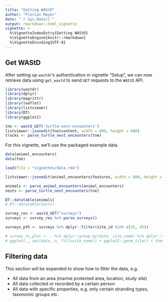 ```yaml
---
title: "Getting WAStD"
author: "Florian Mayer"
date: "`r Sys.Date()`"
output: rmarkdown::html_vignette
vignette: >
  %\VignetteIndexEntry{Getting WAStD}
  %\VignetteEngine{knitr::rmarkdown}
  %\VignetteEncoding{UTF-8}
---
```


## Get WAStD

After setting up `wastdr`'s authentication in vignette "Setup", 
we can now retrieve data using `get_wastd` to send `GET` requests to the `WAStD` 
API.


```r
library(wastdr)
library(dplyr)
library(magrittr)
library(leaflet)
library(listviewer)
library(DT)
library(ggplot2)
```

```r
tne <- wastd_GET('turtle-nest-encounters')
listviewer::jsonedit(tne$content, width = 800, height = 600)
tracks <- parse_turtle_nest_encounters(tne)
```

For this vignette, we'll use the packaged example data.

```r
data(animal_encounters)
data(tne)
```

```r
load(file = "vignettes/data.rda")
```

```r
listviewer::jsonedit(animal_encounters$features, width = 800, height = 600)

animals <- parse_animal_encounters(animal_encounters)
nests <- parse_turtle_nest_encounters(tne)

DT::datatable(animals)
# DT::datatable(nests)

```

```r
survey_res <- wastd_GET("surveys")
surveys <- survey_res %>% parse_surveys()

surveys_pth <- surveys %>% dplyr::filter(site_id %in% c(35, 45)) 

# survey_ts_plot <- . %>% dplyr::group_by(date, site_name) %>% dplyr::tally %>%
# ggplot(., aes(date, n, fill=site_name)) + ggplot2::geom_tile() + theme_minimal() + labs(title="Surveys", fill="Site", y="Number of surveys", x="Date")
```


## Filtering data
This section will be expanded to show how to filter the data, e.g.

* All data from an area (marine protected area, location, study site)
* All data collected or recorded by a certain person
* All data with specific properties, e.g. only certain stranding types, taxonomic groups etc.
